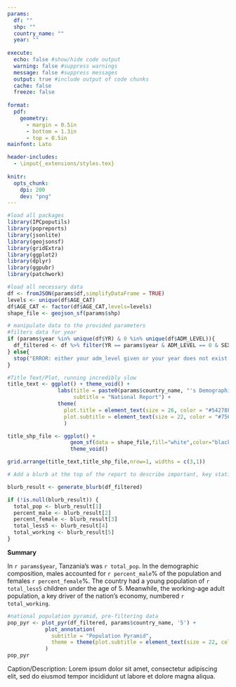 ```yaml
---
params:
  df: ""
  shp: ""
  country_name: ""
  year: ""
  
execute:
  echo: false #show/hide code output
  warning: false #suppress warnings
  message: false #suppress messages
  output: true #include output of code chunks
  cache: false
  freeze: false
  
format:
  pdf: 
    geometry: 
      - margin = 0.5in
      - bottom = 1.3in
      - top = 0.5in
mainfont: Lato

header-includes:
  - \input{_extensions/styles.tex}
  
knitr:
  opts_chunk:
    dpi: 200
    dev: "png"
---
```


```r
#load all packages
library(IPCpoputils)
library(popreports)
library(jsonlite)
library(geojsonsf)
library(gridExtra)
library(ggplot2)
library(dplyr)
library(ggpubr)
library(patchwork)
```

```r
#load all necessary data
df <- fromJSON(params$df,simplifyDataFrame = TRUE)
levels <- unique(df$AGE_CAT)
df$AGE_CAT <- factor(df$AGE_CAT,levels=levels)
shape_file <- geojson_sf(params$shp)
```

```r
# manipulate data to the provided parameters
#filters data for year
if (params$year %in% unique(df$YR) & 0 %in% unique(df$ADM_LEVEL)){
  df_filtered <- df %>% filter(YR == params$year & ADM_LEVEL == 0 & SEX!='B')
} else{
  stop("ERROR: either your adm_level given or your year does not exist or your adm_name doesn't exist")
}
```

```r
#Title Text/Plot, running incredibly slow
title_text <- ggplot() + theme_void() +
                labs(title = paste0(params$country_name, "'s Demographics in ", params$year),
                     subtitle = "National Report") +
                theme(
                  plot.title = element_text(size = 26, color = "#54278F", face = "bold", family = "Lato"),
                  plot.subtitle = element_text(size = 22, color = "#756BB1", family = "Lato")
                  )

title_shp_file <- ggplot() +
                    geom_sf(data = shape_file,fill="white",color="black") +
                    theme_void()

grid.arrange(title_text,title_shp_file,nrow=1, widths = c(3,1))
```

```r
# Add a blurb at the top of the report to describe important, key statistics

blurb_result <- generate_blurb(df_filtered)

if (!is.null(blurb_result)) {
  total_pop <- blurb_result[1]
  percent_male <- blurb_result[2]
  percent_female <- blurb_result[3]
  total_less5 <- blurb_result[4]
  total_working <- blurb_result[5]
}
```
**Summary**

In `r params$year`, Tanzania's was `r total_pop`. In the demographic composition, males accounted for `r percent_male`% of the population and females `r percent_female`%. The country had a young population of `r total_less5` children under the age of 5. Meanwhile, the working-age adult population, a key driver of the nation's economy, numbered `r total_working`.


```r
#national population pyramid, pre-filtering data
pop_pyr <- plot_pyr(df_filtered, params$country_name, '5') +
            plot_annotation(
              subtitle = "Population Pyramid",
              theme = theme(plot.subtitle = element_text(size = 22, color = "#756BB1", face = "bold", family = "Lato"))
            )
pop_pyr
```

Caption/Description: Lorem ipsum dolor sit amet, consectetur adipiscing elit, sed do eiusmod tempor incididunt ut labore et dolore magna aliqua.
